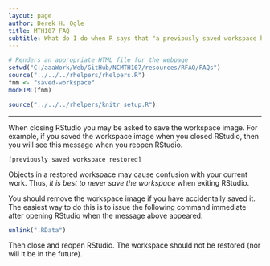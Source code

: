 ```yaml
---
layout: page
author: Derek H. Ogle
title: MTH107 FAQ
subtitle: What do I do when R says that "a previously saved workspace has been restored"?
---
```


```r
# Renders an appropriate HTML file for the webpage
setwd("C:/aaaWork/Web/GitHub/NCMTH107/resources/RFAQ/FAQs")
source("../../../rhelpers/rhelpers.R")
fnm <- "saved-workspace"
modHTML(fnm)
```

```r
source("../../../rhelpers/knitr_setup.R")
```

----

When closing RStudio you may be asked to save the workspace image.  For example, if you saved the workspace image when you closed RStudio, then you will see this message when you reopen RStudio.
```
[previously saved workspace restored]
```
Objects in a restored workspace may cause confusion with your current work.  Thus, *it is best to never save the workspace* when exiting RStudio.

You should remove the workspace image if you have accidentally saved it.  The easiest way to do this is to issue the following command immediate after opening RStudio when the message above appeared.
```r
unlink(".RData")
```

Then close and reopen RStudio.  The workspace should not be restored (nor will it be in the future).
